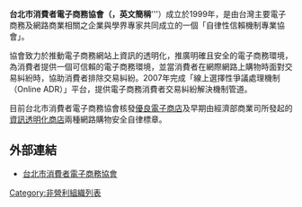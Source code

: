 {{unreferenced|time=2020-03-17T07:12:57+00:00}}
{{Infobox Organization
| name = 台北市消費者電子商務協會
| original_name = Secure Online Shopping Association
| formation = 1999年9月
| headquarters = [[中華民國|中華民國]][[台北市|台北市]]
| location = 11012 [[台北市|台北市]][[大安區_(臺北市)|大安區]]<br>[[復興南路|復興南路]]二段146之4號3樓
| website = http://www.sosa.org.tw/
}}
'''台北市消費者電子商務協會（{{lang|en|Secure Online Shopping Association}}，英文簡稱'''{{lang|en|SOSA}}'''）成立於1999年，是由台灣主要電子商務及網路商業相關之企業與學界專家共同成立的一個「自律性信賴機制專業協會」。

協會致力於推動電子商務網站上資訊的透明化，推廣明確且安全的電子商務環境，為消費者提供一個可信賴的電子商務環境，並當消費者在網際網路上購物時面對交易糾紛時，協助消費者排除交易糾紛。2007年完成「線上選擇性爭議處理機制（Online ADR）」平台，提供電子商務消費者交易糾紛解決機制管道。 

目前台北市消費者電子商務協會核發[[優良電子商店|優良電子商店]]及早期由經濟部商業司所發起的[[資訊透明化商店|資訊透明化商店]]兩種網路購物安全自律標章。

==外部連結==
*[http://www.sosa.org.tw/ 台北市消費者電子商務協會] {{Wayback|url=http://www.sosa.org.tw/ |date=20201024172010 }}{{zh-tw}}

[[Category:非營利組織列表|Category:非營利組織列表]]